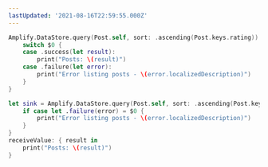 ```yaml
---
lastUpdated: '2021-08-16T22:59:55.000Z'
---
```

<BlockSwitcher>

<Block name="Listener (iOS 11+)">

```swift
Amplify.DataStore.query(Post.self, sort: .ascending(Post.keys.rating)) {
    switch $0 {
    case .success(let result):
        print("Posts: \(result)")
    case .failure(let error):
        print("Error listing posts - \(error.localizedDescription)")
    }
}
```

</Block>

<Block name="Combine (iOS 13+)">

```swift
let sink = Amplify.DataStore.query(Post.self, sort: .ascending(Post.keys.rating)).sink {
    if case let .failure(error) = $0 {
        print("Error listing posts - \(error.localizedDescription)")
    }
}
receiveValue: { result in
    print("Posts: \(result)")
}
```

</Block>

</BlockSwitcher>
